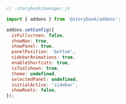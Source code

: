 ```js
// .storybook/manager.js

import { addons } from '@storybook/addons';

addons.setConfig({
  isFullscreen: false,
  showNav: true,
  showPanel: true,
  panelPosition: 'bottom',
  sidebarAnimations: true,
  enableShortcuts: true,
  isToolshown: true,
  theme: undefined,
  selectedPanel: undefined,
  initialActive: 'sidebar',
  showRoots: false,
});
```